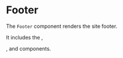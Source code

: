 
# Footer

The `Footer` component renders the site footer.

It includes the <Link to="/content/badgerpowered" code="BadgerPowered"/>,
<Link to="/content/copyright" code="Copyright"/>,
<Link to="/content/author" code="Author"/> and
<Link to="/content/release" code="Release"/> components.

<Example
  Component={FooterCode}
  code={FooterSrc}
  expand
/>
